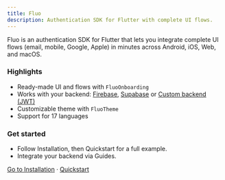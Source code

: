 ```yaml
---
title: Fluo
description: Authentication SDK for Flutter with complete UI flows.
---
```


Fluo is an authentication SDK for Flutter that lets you integrate complete UI flows (email, mobile, Google, Apple) in minutes across Android, iOS, Web, and macOS.

### Highlights

- Ready-made UI and flows with `FluoOnboarding`
- Works with your backend: [Firebase](/firebase), [Supabase](/supabase) or [Custom backend (JWT)](/custom-backend)
- Customizable theme with `FluoTheme`
- Support for 17 languages

### Get started

- Follow Installation, then Quickstart for a full example.
- Integrate your backend via Guides.

[Go to Installation](/installation) · [Quickstart](/quickstart)
